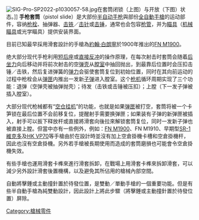 {{noteTA
|G1=軍事
|G2=長度單位
|G3=Firearms
|1=zh-hant:退殼勾;zh-hans:抽弹器;
|2=zh-hant:後座;zh-hans:后座;
}}
{{expand|time=2014-09-12T12:21:39+00:00}}
{{unreferenced|time=2014-09-12T12:21:39+00:00}}
[[File:SIG-Pro-SP2022-p1030057-58.jpg|thumb]]在套筒闭锁（上图）与开放（下图）状态。]]
'''手枪套筒'''（pistol slide）是大部份[[半自动手枪|半自动手枪]]與部份[[全自動手槍|全自動手槍]]的运动部件，容纳[[枪栓|枪栓]]、抽弹器、[[击铁|击铁]]／[[击针|击针]]或[[击锤|击锤]]，通常也会包容[[枪管|枪管]]，并为[[瞄具|瞄具]]（[[机械瞄具|机械瞄具]]或光学瞄具）提供安装界面。

目前已知最早採用滑套設計的手槍為[[約翰·白朗寧|約翰·白朗寧]]於1900年推出的[[FN_M1900手槍|FN M1900]]。

绝大部分现代手枪利用[[後座作用#槍管短行程後座作用|短后座]]或[[反沖作用_(槍械)#直接反沖|直接反冲]]的操作原理，在每次射击时套筒会随着[[后坐力|后坐力]]向后移动并将前次射击的空[[弹壳|弹壳]]从[[膛室|膛室]]中抽回抛出，到最靠后位置时会压扣击锤／击铁，然后复进弹簧的[[弹力|弹力]]会驱使套筒复位到初始位置，同时在其向前运动的过程中枪栓会从[[弹匣|弹匣]]内推出一发新[[子弹|子弹]]进入膛室。这个[[枪机|枪机]]循环周期实现了三个功能：退弹（空弹壳被抽弹抛壳）；待发（击铁或击锤被压扣）；上膛（下一发子弹被插入膛室）。

大部分现代枪械都有“[[空仓挂机|空仓挂机]]”的功能，也就是如果[[弹匣|弹匣]]被打空，套筒将被一个卡笋锁在最后位置不会前移复位，提醒射手需要换弹匣；如果装有子弹的新弹匣被插入，射手可以扳下释放杆或直接將滑套向後拉來解锁套筒复位，同时一发新子弹也被直接上膛。但當中亦有一些例外，例如：[[FN_M1900手槍|FN M1900]]、FN M1910、早期型[[SR-1維克多手槍|SR-1維克多]]及[[HK_VP70手槍|HK VP70]]等手槍由於在設計時並沒有加上空倉掛機卡槽和空倉掛機杆，因此也沒有空倉掛機。另外若手槍被長期使用而造成的套筒磨損也可能會令空倉掛機失效。

有些手槍也運用滑套卡榫來進行滑套拆卸，在戰場上用滑套卡榫來拆卸滑套，可以減少另外設計滑套後置機構，以及避免其所佔用的槍械內部空間。

自動將擊錘或主動撞針置於待發位置，是雙動／單動手槍的一個重要功能。但是有些半自動手槍為純雙動設計，因此設計上將此步驟（將擊錘或主動撞針置於待發位置）屏除。

[[Category:槍械零件|Category:槍械零件]]